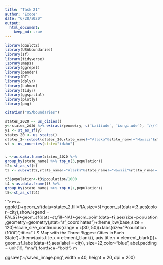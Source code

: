 ```yaml
---
title: "Task 21"
author: "Exode"
date: "6/28/2020"
output: 
  html_document:
    keep_md: true
---
```


```r
library(ggplot2)
library(USAboundaries)
library(sf)
library(tidyverse)
library(maps)
library(ggrepel)
library(pander)
library(DT)
library(dplyr)
library(Lahman)
library(tidyr)
library(ggspatial)
library(plotly)
library(png)
```

```r
citation("USAboundaries")
```

```r

states_2020 <- us_cities()
y<-states_2020 %>% extract(geometry, c("Latitude", "Longitude"), "\\(([^,]+), ([^)]+)\\)")
y1 <- st_as_sf(y)
states_20 <- us_states()
states_2<-subset(states_20,state_name!="Alaska"&state_name!="Hawaii"&state_name!= "Puerto Rico")
st <- us_counties(state="idaho")


t <-as.data.frame(states_2020 %>%
group_by(state_name) %>% top_n(3,population))
t2<-st_as_sf(t)
t3 <- subset(t2,state_name!="Alaska"&state_name!="Hawaii"&state_name!= "Puerto Rico")

t3$population<-t3$population/1000
t4 <-as.data.frame(t3 %>%
group_by(state_name) %>% top_n(1,population))
t5<-st_as_sf(t4)


```
```r
m <- ggplot()+geom_sf(data=states_2,fill=NA,size=5)+geom_sf(data=t3,aes(color=city),show.legend = FALSE)+geom_sf(data=st,fill=NA)+geom_point(data=t3,aes(size=population,geometry=geometry),stat="sf_coordinates")+theme_bw(base_size = 120)+scale_size_continuous(range = c(30, 50))+labs(size="Population (1000)",title="U.S Map with the Three Biggest Cities in Each State")+theme(axis.title.x = element_blank(),
          axis.title.y = element_blank())+  geom_sf_label(data=t5,aes(label = city), size=22,color="blue",label.padding = unit(10, "mm"),fontface="bold")
m


ggsave('~/saved_image.png', width = 40, height = 20, dpi = 200)